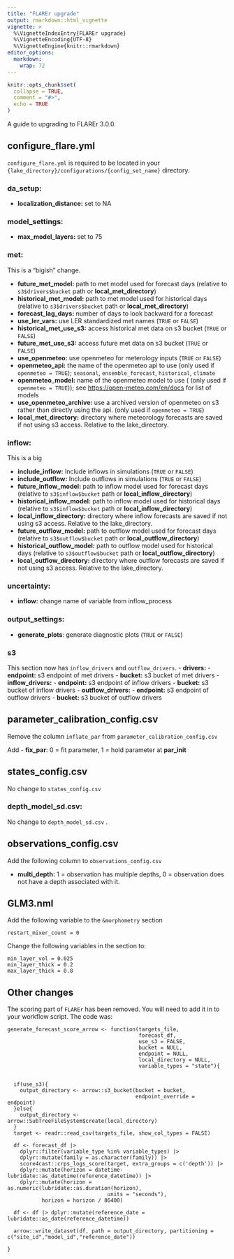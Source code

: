 ```yaml
---
title: "FLAREr upgrade"
output: rmarkdown::html_vignette
vignette: >
  %\VignetteIndexEntry{FLAREr upgrade}
  %\VignetteEncoding{UTF-8}
  %\VignetteEngine{knitr::rmarkdown}
editor_options: 
  markdown: 
    wrap: 72
---
```


```r
knitr::opts_chunk$set(
  collapse = TRUE,
  comment = "#>",
  echo = TRUE
)
```

A guide to upgrading to FLAREr 3.0.0. 

## configure_flare.yml

`configure_flare.yml` is required to be located in your `{lake_directory}/configurations/{config_set_name}` directory.


### da_setup:

-   **localization_distance:** set to NA

### model_settings:

-   **max_model_layers:** set to 75

### met:

This is a "bigish" change.  

-   **future_met_model:** path to met model used for forecast days
    (relative to `s3$drivers$bucket` path or **local_met_directory**)
-   **historical_met_model:** path to met model used for historical days
    (relative to `s3$drivers$bucket` path or **local_met_directory**)
-   **forecast_lag_days:** number of days to look backward for a
    forecast
-   **use_ler_vars:** use LER standardized met names (`TRUE` or `FALSE`)
-   **historical_met_use_s3:** access historical met data on s3 bucket (`TRUE` or `FALSE`)
-   **future_met_use_s3:** access future met data on s3 bucket (`TRUE` or `FALSE`)
-   **use_openmeteo:** use openmeteo for meterology inputs (`TRUE` or `FALSE`)
-   **openmeteo_api:** the name of the openmeteo api to use (only used if `openmeteo = TRUE`); `seasonal`, `ensemble_forecast`,
    `historical`, `climate`
-   **openmeteo_model:** name of the openmeteo model to use ( (only used if `openmeteo = TRUE`)); see <https://open-meteo.com/en/docs> for
    list of models
-   **use_openmeteo_archive:** use a archived version of openmeteo on s3
    rather than directly using the api.  (only used if `openmeteo = TRUE`)
-   **local_met_directory:** directory where meteorology forecasts are
    saved if not using s3 access. Relative to the lake_directory.

### inflow:

This is a big 

-   **include_inflow:** Include inflows in simulations (`TRUE` or
    `FALSE`)
-   **include_outflow:** Include outflows in simulations (`TRUE` or
    `FALSE`)
-   **future_inflow_model:** path to inflow model used for forecast days
    (relative to `s3$inflow$bucket` path or **local_inflow_directory**)
-   **historical_inflow_model:** path to inflow model used for
    historical days (relative to `s3$inflow$bucket` path or
    **local_inflow_directory**)
-   **local_inflow_directory:** directory where inflow forecasts are
    saved if not using s3 access. Relative to the lake_directory.
-   **future_outflow_model:** path to outflow model used for forecast
    days (relative to `s3$outflow$bucket` path or
    **local_outflow_directory**)
-   **historical_outflow_model:** path to outflow model used for
    historical days (relative to `s3$outflow$bucket` path or
    **local_outflow_directory**)
-   **local_outflow_directory:** directory where outflow forecasts are
    saved if not using s3 access. Relative to the lake_directory.

### uncertainty:


-   **inflow:** change name of variable from inflow_process

### output_settings:

-   **generate_plots**: generate diagnostic plots (`TRUE` or `FALSE`)

### s3

This section now has `inflow_drivers` and `outflow_drivers`.
-   **drivers:**
    -   **endpoint:** s3 endpoint of met drivers
    -   **bucket:** s3 bucket of met drivers
-   **inflow_drivers:**
    -   **endpoint:** s3 endpoint of inflow drivers
    -   **bucket:** s3 bucket of inflow drivers
-   **outflow_drivers:**
    -   **endpoint:** s3 endpoint of outflow drivers
    -   **bucket:** s3 bucket of outflow drivers

## parameter_calibration_config.csv

Remove the column `inflate_par` from `parameter_calibration_config.csv`

Add 
-   **fix_par**: 0 = fit parameter, 1 = hold parameter at **par_init**

## states_config.csv

No change to `states_config.csv` 

### depth_model_sd.csv:

No change to `depth_model_sd.csv` .

## observations_config.csv

Add the following column to `observations_config.csv`

-   **multi_depth:** 1 = observation has multiple depths, 0 =
    observation does not have a depth associated with it.
    
## GLM3.nml

Add the following variable to the `&morphometry` section

```
restart_mixer_count = 0
```

Change the following variables in the `   ` section to:

```
min_layer_vol = 0.025
min_layer_thick = 0.2
max_layer_thick = 0.8
```

## Other changes

The scoring part of `FLAREr` has been removed.  You will need to add it in to your workflow script.  The code was:

```
generate_forecast_score_arrow <- function(targets_file,
                                          forecast_df,
                                          use_s3 = FALSE,
                                          bucket = NULL,
                                          endpoint = NULL,
                                          local_directory = NULL,
                                          variable_types = "state"){


  if(use_s3){
    output_directory <- arrow::s3_bucket(bucket = bucket,
                                         endpoint_override =  endpoint)
  }else{
    output_directory <- arrow::SubTreeFileSystem$create(local_directory)
  }
  target <- readr::read_csv(targets_file, show_col_types = FALSE)

  df <- forecast_df |>
    dplyr::filter(variable_type %in% variable_types) |>
    dplyr::mutate(family = as.character(family)) |>
    score4cast::crps_logs_score(target, extra_groups = c('depth')) |>
    dplyr::mutate(horizon = datetime-lubridate::as_datetime(reference_datetime)) |>
    dplyr::mutate(horizon = as.numeric(lubridate::as.duration(horizon),
                                units = "seconds"),
           horizon = horizon / 86400)

  df <- df |> dplyr::mutate(reference_date = lubridate::as_date(reference_datetime))

  arrow::write_dataset(df, path = output_directory, partitioning = c("site_id","model_id","reference_date"))

}
```
  
